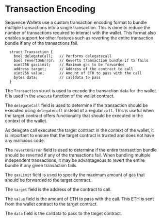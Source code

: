 
# Transaction Encoding

Sequence Wallets use a custom transaction encoding format to bundle multiple transactions into a single transaction. This is done to reduce the number of transactions required to interact with the wallet.
This format also enables support for other features such as reverting the entire transaction bundle if any of the transactions fail.

```solidity
  struct Transaction {
    bool delegateCall;   // Performs delegatecall
    bool revertOnError;  // Reverts transaction bundle if tx fails
    uint256 gasLimit;    // Maximum gas to be forwarded
    address target;      // Address of the contract to call
    uint256 value;       // Amount of ETH to pass with the call
    bytes data;          // calldata to pass
  }
```

The `Transaction` struct is used to encode the transaction data for the wallet. It is used in the `execute` function of the wallet contract.

The `delegateCall` field is used to determine if the transaction should be executed using `delegatecall` instead of a regular `call`.
This is useful when the target contract offers functionality that should be executed in the context of the wallet.

<Callout type="warning">
  As delegate call executes the target contract in the context of the wallet, it is important to ensure that the target contract is trusted and does not have any malicious code.
</Callout>

The `revertOnError` field is used to determine if the entire transaction bundle should be reverted if any of the transactions fail.
When bundling multiple independent transactions, it may be advantageous to revert the entire bundle if any given transaction fails.

The `gasLimit` field is used to specify the maximum amount of gas that should be forwarded to the target contract.

The `target` field is the address of the contract to call.

The `value` field is the amount of ETH to pass with the call. This ETH is sent from the wallet contract to the target contract.

The `data` field is the calldata to pass to the target contract.
